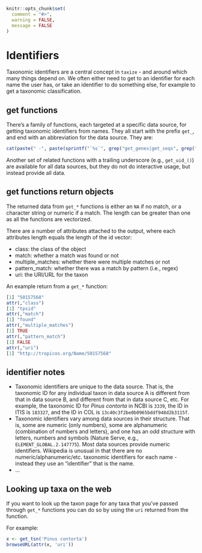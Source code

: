 ```r
knitr::opts_chunk$set(
  comment = "#>",
  warning = FALSE,
  message = FALSE
)
```

# Identifiers {#identifiers}

Taxonomic identifiers are a central concept in `taxize` - and around which many things depend on. We often either need to get to an identifier for each name the user has, or take an identifier to do something else, for example to get a taxonomic classification.

## get functions

There's a family of functions, each targeted at a specific data source, for getting taxonomic identifiers from names. They all start with the prefix `get_`, and end with an abbreviation for the data source. They are:

```r
cat(paste(" -", paste(sprintf("`%s`", grep("get_genes|get_seqs", grep("get_[A-Za-z]+$", getNamespaceExports("taxize"), value = TRUE), value = TRUE, invert=TRUE)), collapse = "\n - ")))
```

Another set of related functions with a trailing underscore (e.g., `get_uid_()`) are available for all data sources, but they do not do interactive usage, but instead provide all data.

## get functions return objects

The returned data from `get_*` functions is either an `NA` if no match, or a character string or numeric if a match. The length can be greater than one as all the functions are vectorized.

There are a number of attributes attached to the output, where each attributes length equals the length of the id vector:

* class: the class of the object
* match: whether a match was found or not
* multiple_matches: whether there were multiple matches or not
* pattern_match: whether there was a match by pattern (i.e., regex)
* uri: the URI/URL for the taxon

An example return from a `get_*` function:

```r
[1] "50157568"
attr(,"class")
[1] "tpsid"
attr(,"match")
[1] "found"
attr(,"multiple_matches")
[1] TRUE
attr(,"pattern_match")
[1] FALSE
attr(,"uri")
[1] "http://tropicos.org/Name/50157568"
```

## identifier notes

* Taxonomic identifiers are unique to the data source. That is, the taxonomic ID for any individual taxon in data source A is different from that in data source B, and different from that in data source C, etc. For example, the taxonomic ID for _Pinus contorta_ in NCBI is `3339`, the ID in ITIS is `183327`, and the ID in COL is `13c40c3f2be0b0965bddf948d2b3115f`.
* Taxonomic identifiers vary among data sources in their structure. That is, some are numeric (only numbers), some are alphanumeric (combination of numbers and letters), and one has an odd structure with letters, numbers and symbols (Nature Serve, e.g., `ELEMENT_GLOBAL.2.147775`). Most data sources provide numeric identifiers. Wikipedia is unusual in that there are no numeric/alphanumeric/etc. taxonomic identifiers for each name - instead they use an "identifier" that is the name.
* ...

## Looking up taxa on the web

If you want to look up the taxon page for any taxa that you've passed through `get_*` functions you can do so by using the `uri` returned from the function. 

For example:

```r
x <- get_tsn('Pinus contorta')
browseURL(attr(x, 'uri'))
```
